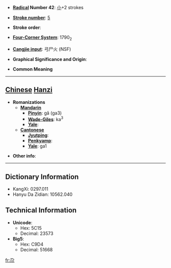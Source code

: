 * '''[[Wiktionary:Chinese radical index| Radical]] Number 42''': [[Wiktionary:Chinese radical index 小|小]]+2 strokes

* '''[[Wiktionary:Chinese total strokes index|Stroke number]]''': [[Wiktionary:Chinese total strokes index 5|5]]

* '''Stroke order''': 

* '''[[Wiktionary:Chinese four corner index|Four-Corner System]]''': 1790<sub>2</sub>

* '''[[Wiktionary:Chinese Cangjie index|Cangjie input]]''': 弓尸火 (NSF)

* '''Graphical Significance and Origin''': 

* '''Common Meaning'''

----

== [[Chinese]] [[Hanzi]] ==

* '''Romanizations'''
** '''[[Mandarin]]'''
*** '''[[Pinyin]]''': gǎ (ga3)
*** '''[[Wade-Giles]]''': ka<sup>3</sup>
*** '''[[Yale]]''': 
** '''[[Cantonese]]'''
*** '''[[Jyutping]]''':
*** '''[[Penkyamp]]''': 
*** '''[[Yale]]''': ga1

* '''Other info''': 

----

== Dictionary Information ==

* KangXi: 0297.011
* Hanyu Da Zidian: 10562.040

== Technical Information ==

* '''Unicode''':
** Hex: 5C15
** Decimal: 23573
* '''Big5''':
** Hex: C9D4
** Decimal: 51668

[[fr:尕]]
